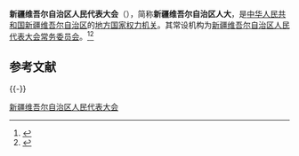 {{Infobox PRCG
|机构名称 = 新疆维吾尔自治区人民代表大会<br>{{lang|ug|شىنجاڭ ئۇيغۇر ئاپتونوم رايونلۇق خەلق قۇرۇلتىيى}}
|标志1    = National Emblem of the People's Republic of China.svg
|标志1说明 = [[印章|印章]]中央刊[[中华人民共和国国徽|国徽]]。
|人员名称 =
|人员链接 =
|届数     =
|任期始   =
|任期终   =
|职位1    =
|人员1    =
|职位2    =
|人员2    =
|人数2    =
|职位3    =
|人员3    =
|时期2    =
|机构2    =
|授权法源 = [[中华人民共和国宪法|中华人民共和国宪法]]
|组织法规 = [[s:中华人民共和国地方各级人民代表大会和地方各级人民政府组织法|中华人民共和国地方各级人民代表大会和地方各级人民政府组织法]]
|常设机构 = [[新疆维吾尔自治区人民代表大会常务委员会|新疆维吾尔自治区人民代表大会常务委员会]]
|行政级别 = 正省级
|成立时间 =
|前身     =
|网站     =
|网址     =
|a        = [[中国共产党新疆维吾尔自治区委员会|中国共产党新疆维吾尔自治区委员会]]
|b        = [[新疆维吾尔自治区人民政府|新疆维吾尔自治区人民政府]]
|c        = [[中国人民政治协商会议新疆维吾尔自治区委员会|中国人民政治协商会议新疆维吾尔自治区委员会]]
|d        = [[新疆维吾尔自治区监察委员会|新疆维吾尔自治区监察委员会]]
}}

'''新疆维吾尔自治区人民代表大会'''（{{lang-ug|شىنجاڭ ئۇيغۇر ئاپتونوم رايونلۇق خەلق قۇرۇلتىيى}}），简称'''新疆维吾尔自治区人大'''，是[[中华人民共和国|中华人民共和国]][[新疆维吾尔自治区|新疆维吾尔自治区]]的[[地方各级人民代表大会|地方国家权力机关]]。其常设机构为[[新疆维吾尔自治区人民代表大会常务委员会|新疆维吾尔自治区人民代表大会常务委员会]]。<ref>{{cite book |editor=刘政|title=人民代表大会制度词典 |date=1992 |publisher=[[中国检察出版社|中国检察出版社]] |location=北京|isbn=7800861694 |page=318}}</ref><ref>{{Cite book|title=中华人民共和国职官志|author=何虎生, 李耀东, 向常福主编|publisher=中国社会出版社|year=2003|isbn=9787800883934|location=北京|pages=}}</ref>

== 参考文献 ==
{{Reflist}}

{{-}}
{{党和国家机构|新疆维吾尔自治区|level=高级}}
{{中华人民共和国各省级行政区|立法机关}}

[[Category:新疆维吾尔自治区人民代表大会|]]